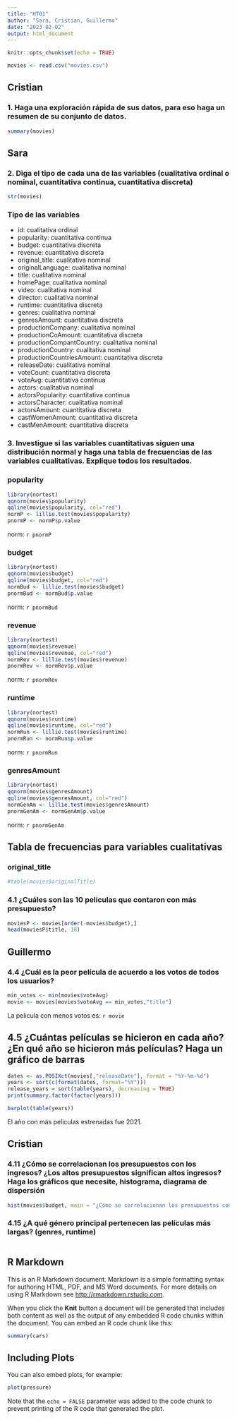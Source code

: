 ```yaml
---
title: "HT01"
author: "Sara, Cristian, Guillermo"
date: "2023-02-02"
output: html_document
---
```



```r
knitr::opts_chunk$set(echo = TRUE)
```

``` r
movies <- read.csv("movies.csv")
```

## Cristian
### 1. Haga una exploración rápida de sus datos, para eso haga un resumen de su conjunto de datos.
``` r
summary(movies)
```

## Sara
### 2. Diga el tipo de cada una de las variables (cualitativa ordinal o nominal, cuantitativa continua, cuantitativa discreta) 
```r
str(movies)
```
### Tipo de las variables
* id: cualitativa ordinal  
* popularity: cuantitativa continua  
* budget: cuantitativa discreta  
* revenue: cuantitativa discreta  
* original_title: cualitativa nominal  
* originalLanguage: cualitativa nominal  
* title: cualitativa nominal  
* homePage: cualitativa nominal  
* video: cualitativa nominal  
* director: cualitativa nominal  
* runtime: cuantitativa discreta
* genres: cualitativa nominal
* genresAmount: cuantitativa discreta  
* productionCompany: cualitativa nominal  
* productionCoAmount: cuantitativa discreta  
* productionCompantCountry: cualitativa nominal  
* productionCountry: cualitativa nominal  
* productionCountriesAmount: cuantitativa discreta  
* releaseDate: cualitativa nominal  
* voteCount: cuantitativa discreta  
* voteAvg: cuantitativa continua  
* actors: cualitativa nominal  
* actorsPopularity: cuantitativa continua
* actorsCharacter: cualitativa nominal  
* actorsAmount: cuantitativa discreta  
* castWomenAmount: cuantitativa discreta  
* castMenAmount: cuantitativa discreta  

### 3. Investigue si las variables cuantitativas siguen una distribución normal y haga una tabla de frecuencias de las variables cualitativas. Explique todos los resultados.

### popularity 
```r
library(nortest)
qqnorm(movies$popularity)
qqline(movies$popularity, col="red")
normP <- lillie.test(movies$popularity)
pnormP <- normP$p.value
```
norm: `r pnormP`

### budget 
```r
library(nortest)
qqnorm(movies$budget)
qqline(movies$budget, col="red")
normBud <- lillie.test(movies$budget)
pnormBud <- normBud$p.value
```
norm: `r pnormBud`

### revenue 
```r
library(nortest)
qqnorm(movies$revenue)
qqline(movies$revenue, col="red")
normRev <- lillie.test(movies$revenue)
pnormRev <- normRev$p.value
```
norm: `r pnormRev`

### runtime 
```r
library(nortest)
qqnorm(movies$runtime)
qqline(movies$runtime, col="red")
normRun <- lillie.test(movies$runtime)
pnormRun <- normRun$p.value
```
norm: `r pnormRun`

### genresAmount
```r
library(nortest)
qqnorm(movies$genresAmount)
qqline(movies$genresAmount, col="red")
normGenAm <- lillie.test(movies$genresAmount)
pnormGenAm <- normGenAm$p.value
```
norm: `r pnormGenAm`

## Tabla de frecuencias para variables cualitativas

### original_title
```r
#table(movies$originalTitle)
```

### 4.1 ¿Cuáles son las 10 películas que contaron con más presupuesto?
```r
moviesP <- movies[order(-movies$budget),]
head(moviesP$title, 10)
```



## Guillermo

### 4.4 ¿Cuál es la peor película de acuerdo a los votos de todos los usuarios? 
``` r
min_votes <- min(movies$voteAvg)
movie <- movies[movies$voteAvg == min_votes,"title"]
```
La pelicula con menos votos es: `r movie`

## 4.5 ¿Cuántas  películas  se  hicieron  en  cada  año?  ¿En  qué  año  se  hicieron  más películas? Haga un gráfico de barras 

``` r
dates <- as.POSIXct(movies[,"releaseDate"], format = "%Y-%m-%d")
years <- sort(c(format(dates, format="%Y")))
release_years = sort(table(years), decreasing = TRUE)
print(summary.factor(factor(years)))
```
```r

barplot(table(years))
```
El año con más peliculas estrenadas fue 2021.


## Cristian

### 4.11 ¿Cómo se correlacionan los presupuestos con los ingresos? ¿Los altos presupuestos significan altos ingresos? Haga los gráficos que necesite, histograma, diagrama de dispersión
``` r
hist(movies$budget, main = "¿Cómo se correlacionan los presupuestos con los ingresos?")
```

### 4.15 ¿A qué género principal pertenecen las películas más largas? (genres, runtime)
``` r

```

## R Markdown

This is an R Markdown document. Markdown is a simple formatting syntax for authoring HTML, PDF, and MS Word documents. For more details on using R Markdown see <http://rmarkdown.rstudio.com>.

When you click the **Knit** button a document will be generated that includes both content as well as the output of any embedded R code chunks within the document. You can embed an R code chunk like this:

```r
summary(cars)
```

## Including Plots

You can also embed plots, for example:

```r
plot(pressure)
```

Note that the `echo = FALSE` parameter was added to the code chunk to prevent printing of the R code that generated the plot.

